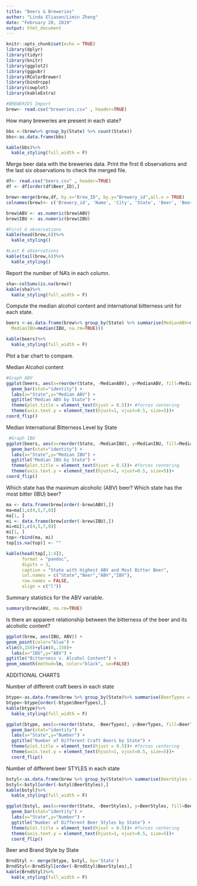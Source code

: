 ---
title: "Beers & Breweries"
author: "Linda Eliasen/Limin Zheng"
date: "February 20, 2019"
output: html_document
---

```{r setup, include=FALSE}
knitr::opts_chunk$set(echo = TRUE)
library(dplyr)
library(tidyr)
library(knitr)
library(ggplot2)
library(ggpubr)
library(RColorBrewer)
library(bindrcpp)
library(cowplot)
library(kableExtra)
```

```{r}
#BREWERIES Import
brew<- read.csv("breweries.csv" , header=TRUE)
```

How many breweries are present in each state?
```{r}
bbs <-(brew%>% group_by(State) %>% count(State))
bbs<-as.data.frame(bbs)

kable(bbs)%>%
  kable_styling(full_width = F)
```

Merge beer data with the breweries data. Print the first 6 observations and the last six observations to check the merged file.
```{r}
df<- read.csv("beers.csv" , header=TRUE)
df <- df[order(df$Beer_ID),]
```

```{r}
brew<-merge(brew,df, by.x="Brew_ID", by.y="Brewery_id",all.x = TRUE)
colnames(brew)<- c('Brewery_id', 'Name', 'City', 'State', 'Beer', 'Beer_ID', 'ABV', 'IBU', 'Style', 'Ounces')

brew$ABV <- as.numeric(brew$ABV)
brew$IBU <- as.numeric(brew$IBU)

```

```{r}
#First 6 observations
kable(head(brew,6))%>%
  kable_styling()

#Last 6 observations
kable(tail(brew,6))%>%
  kable_styling()
```

Report the number of NA's in each column.
```{r}
sha<-colSums(is.na(brew))
kable(sha)%>%
  kable_styling(full_width = F)
```

Compute the median alcohol content and international bitterness unit for each state. 
```{r}
beers <-as.data.frame(brew%>% group_by(State) %>% summarise(MedianABV=median(ABV, na.rm=TRUE), 
  MedianIBU=median(IBU, na.rm=TRUE)))

kable(beers)%>%
  kable_styling(full_width = F)
```

Plot a bar chart to compare.

Median Alcohol content
```{r}
#Graph ABV
ggplot(beers, aes(x=reorder(State, -MedianABV), y=MedianABV, fill=MedianABV)) + 
  geom_bar(stat="identity") +
  labs(x="State",y="Median ABV") +
  ggtitle("Median ABV by State") +
  theme(plot.title = element_text(hjust = 0.5))+ #forces centering
  theme(axis.text.y = element_text(hjust=1, vjust=0.5, size=5))+
coord_flip() 
```

Median International Bitterness Level by State
```{r}
 #Graph IBU
ggplot(beers, aes(x=reorder(State, -MedianIBU), y=MedianIBU, fill=MedianIBU)) + 
  geom_bar(stat="identity") +
  labs(x="State",y="Median IBU") +
  ggtitle("Median IBU by State") +
  theme(plot.title = element_text(hjust = 0.5))+ #forces centering
  theme(axis.text.y = element_text(hjust=1, vjust=0.5, size=5))+
coord_flip()
```

Which state has the maximum alcoholic (ABV) beer? Which state has the most bitter (IBU) beer?
```{r}
ma <- data.frame(brew[order(-brew$ABV),])
ma=ma[1,c(4,5,7,8)]
ma[1, ]
mi <- data.frame(brew[order(-brew$IBU),])
mi=mi[1,c(4,5,7,8)]
mi[1, ]
top<-rbind(ma, mi)
top[is.na(top)] <- ""

kable(head(top[,1:4]),
      format = "pandoc", 
      digits = 3,        
      caption = "State with Highest ABV and Most Bitter Beer",
      col.names = c("State","Beer","ABV","IBV"),
      row.names = FALSE,
      align = c("l"))  
```

Summary statistics for the ABV variable.
```{r}
summary(brew$ABV, na.rm=TRUE)
```


Is there an apparent relationship between the bitterness of the beer and its alcoholic content? 
```{r}
ggplot(brew, aes(IBU, ABV)) +
geom_point(color="blue") +
xlim(0,150)+ylim(0,.150)+
  labs(x="IBU",y="ABV") +
ggtitle("Bitterness v. Alcohol Content") +
geom_smooth(method=lm, color="black", se=FALSE) 
```



ADDITIONAL CHARTS

Number of different craft beers in each state
```{r}
btype<-as.data.frame(brew %>% group_by(State)%>% summarise(BeerTypes = n_distinct(Beer)))
btype<-btype[order(-btype$BeerTypes),]
kable(btype)%>%
  kable_styling(full_width = F)

ggplot(btype, aes(x=reorder(State, -BeerTypes), y=BeerTypes, fill=BeerTypes)) + 
  geom_bar(stat="identity") +
  labs(x="State",y="Number") +
  ggtitle("Number of Different Craft Beers by State") +
  theme(plot.title = element_text(hjust = 0.5))+ #forces centering
  theme(axis.text.y = element_text(hjust=1, vjust=0.5, size=5))+
  coord_flip()

```

Number of different beer STYLES in each state
```{r}

bstyl<-as.data.frame(brew %>% group_by(State)%>% summarise(BeerStyles = n_distinct(Style)))
bstyl<-bstyl[order(-bstyl$BeerStyles),]
kable(bstyl)%>%
  kable_styling(full_width = F)

ggplot(bstyl, aes(x=reorder(State, -BeerStyles), y=BeerStyles, fill=BeerStyles)) + 
  geom_bar(stat="identity") +
  labs(x="State",y="Number") +
  ggtitle("Number of Different Beer Styles by State") +
  theme(plot.title = element_text(hjust = 0.5))+ #forces centering
  theme(axis.text.y = element_text(hjust=1, vjust=0.5, size=5))+
  coord_flip()
```


Beer and Brand Style by State
```{r}
BrndStyl <- merge(btype, bstyl, by='State')
BrndStyl<-BrndStyl[order(-BrndStyl$BeerStyles),]
kable(BrndStyl)%>%
  kable_styling(full_width = F)

```

